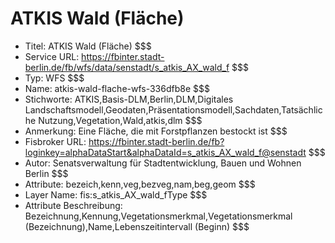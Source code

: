 # ATKIS Wald (Fläche)
- Titel: ATKIS Wald (Fläche) $$$
- Service URL: https://fbinter.stadt-berlin.de/fb/wfs/data/senstadt/s_atkis_AX_wald_f $$$
- Typ: WFS $$$
- Name: atkis-wald-flache-wfs-336dfb8e $$$
- Stichworte: ATKIS,Basis-DLM,Berlin,DLM,Digitales Landschaftsmodell,Geodaten,Präsentationsmodell,Sachdaten,Tatsächliche Nutzung,Vegetation,Wald,atkis,dlm $$$
- Anmerkung: Eine Fläche, die mit Forstpflanzen bestockt ist $$$
- Fisbroker URL: https://fbinter.stadt-berlin.de/fb?loginkey=alphaDataStart&alphaDataId=s_atkis_AX_wald_f@senstadt $$$
- Autor: Senatsverwaltung für Stadtentwicklung, Bauen und Wohnen Berlin $$$
- Attribute: bezeich,kenn,veg,bezveg,nam,beg,geom $$$
- Layer Name: fis:s_atkis_AX_wald_fType $$$
- Attribute Beschreibung: Bezeichnung,Kennung,Vegetationsmerkmal,Vegetationsmerkmal (Bezeichnung),Name,Lebenszeitintervall (Beginn) $$$
